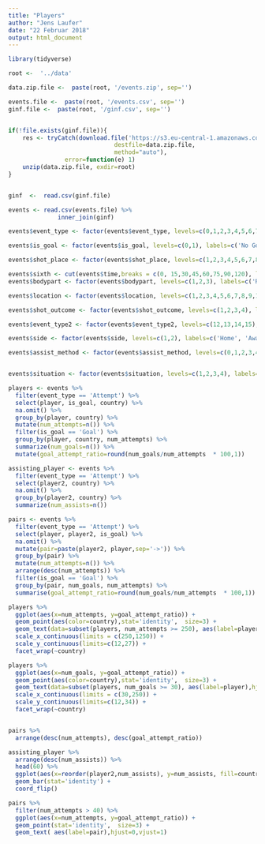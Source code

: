 ```yaml
---
title: "Players"
author: "Jens Laufer"
date: "22 Februar 2018"
output: html_document
---
```



```r
library(tidyverse)
```

```r
root <-  '../data'

data.zip.file <-  paste(root, '/events.zip', sep='')

events.file <-  paste(root, '/events.csv', sep='')
ginf.file <-  paste(root, '/ginf.csv', sep='')


if(!file.exists(ginf.file)){
    res <- tryCatch(download.file('https://s3.eu-central-1.amazonaws.com/datasets-zrbfhr74383/football-events.zip',
                              destfile=data.zip.file,
                              method="auto"),
                error=function(e) 1)
    unzip(data.zip.file, exdir=root)
}


ginf  <-  read.csv(ginf.file)

events <- read.csv(events.file) %>%
              inner_join(ginf)
```



```r

events$event_type <- factor(events$event_type, levels=c(0,1,2,3,4,5,6,7,8,9,10,11), labels=c('Annoucement', 'Attempt','Corner','Foul', 'Yellow Card', 'Second Yellow Card', 'Red Card', 'Substitution', 'Free kick won', 'Offside', 'Hand Ball', 'Penalty Conceded'))

events$is_goal <- factor(events$is_goal, levels=c(0,1), labels=c('No Goal', 'Goal'))

events$shot_place <- factor(events$shot_place, levels=c(1,2,3,4,5,6,7,8,9,10,11,12,13), labels=c('Bit Too High', 'Blocked', 'Bottom Left Corner', 'Bottom Right Corner', 'Centre Of Goal', 'High And Wide', 'Hits The Bar', 'Misses To The left', 'Misses To The Right', 'Too high', 'Top Centre Of The Goal', 'Top Left Corner', 'Top Right Corner'))

events$sixth <- cut(events$time,breaks = c(0, 15,30,45,60,75,90,120), labels = c('0-15','15-30','30-45', '45-60', '60-75', '75-90', '90-'))
events$bodypart <- factor(events$bodypart, levels=c(1,2,3), labels=c('Right Foot', 'Left Foot', 'Head'))

events$location <- factor(events$location, levels=c(1,2,3,4,5,6,7,8,9,10,11,12,13,14,15,16,17,18,19), labels=c('Attacking half', 'Defense half', 'Centre of the box', 'Left wing', 'right wing', 'difficult angle and long range', 'difficult angle on the left', 'difficult angle on the right', 'Left Site Of The box',  'Left Site Of The Six Yard Box',  'Right Site Of The Box',  'Right Site Of The Six Yard Box', 'Very close range', 'Penalty Spot', 'Outsite The Box', 'long range', 'More Than 35 yards', 'More than 40 yards', 'not recorded'))

events$shot_outcome <- factor(events$shot_outcome, levels=c(1,2,3,4), labels=c('On target', 'off target', 'blocked', 'hit the bar'))

events$event_type2 <- factor(events$event_type2, levels=c(12,13,14,15), labels=c('Key pass', 'Failed Through ball', 'Sending Off', 'Own Goal'))

events$side <- factor(events$side, levels=c(1,2), labels=c('Home', 'Away'))

events$assist_method <- factor(events$assist_method, levels=c(0,1,2,3,4), labels=c('None', 'Pass','Cross', 'Headed Pass', 'Through Ball'))


events$situation <- factor(events$situation, levels=c(1,2,3,4), labels=c('Open Play', 'Set Piece','Corner', 'Free Kick'))

```



```r
players <- events %>%
  filter(event_type == 'Attempt') %>%
  select(player, is_goal, country) %>%
  na.omit() %>%
  group_by(player, country) %>%
  mutate(num_attempts=n()) %>%
  filter(is_goal == 'Goal') %>%
  group_by(player, country, num_attempts) %>%
  summarize(num_goals=n()) %>%
  mutate(goal_attempt_ratio=round(num_goals/num_attempts  * 100,1)) 
```



```r
assisting_player <- events %>%
  filter(event_type == 'Attempt') %>%
  select(player2, country) %>%
  na.omit() %>%
  group_by(player2, country) %>%
  summarize(num_assists=n()) 
```

```r
pairs <- events %>%
  filter(event_type == 'Attempt') %>%
  select(player, player2, is_goal) %>%
  na.omit() %>%
  mutate(pair=paste(player2, player,sep='->')) %>%
  group_by(pair) %>%
  mutate(num_attempts=n()) %>%
  arrange(desc(num_attempts)) %>%
  filter(is_goal == 'Goal') %>%
  group_by(pair, num_goals, num_attempts) %>%
  summarise(goal_attempt_ratio=round(num_goals/num_attempts  * 100,1)) 
```




```r

players %>%
  ggplot(aes(x=num_attempts, y=goal_attempt_ratio)) +
  geom_point(aes(color=country),stat='identity',  size=3) + 
  geom_text(data=subset(players, num_attempts >= 250), aes(label=player),hjust=0,vjust=1) +
  scale_x_continuous(limits = c(250,1250)) +
  scale_y_continuous(limits=c(12,27)) +
  facet_wrap(~country)


```


```r

players %>%
  ggplot(aes(x=num_goals, y=goal_attempt_ratio)) +
  geom_point(aes(color=country),stat='identity',  size=3) + 
  geom_text(data=subset(players, num_goals >= 30), aes(label=player),hjust=0,vjust=1) +
  scale_x_continuous(limits = c(30,250)) +
  scale_y_continuous(limits=c(12,34)) +
  facet_wrap(~country)


```

```r

```
```r
pairs %>%
  arrange(desc(num_attempts), desc(goal_attempt_ratio))
```
 

```r

assisting_player %>%
  arrange(desc(num_assists)) %>%
  head(60) %>%
  ggplot(aes(x=reorder(player2,num_assists), y=num_assists, fill=country)) +
  geom_bar(stat='identity') +
  coord_flip() 

```
```r

pairs %>%
  filter(num_attempts > 40) %>%
  ggplot(aes(x=num_attempts, y=goal_attempt_ratio)) +
  geom_point(stat='identity',  size=3) + 
  geom_text( aes(label=pair),hjust=0,vjust=1) 


```
